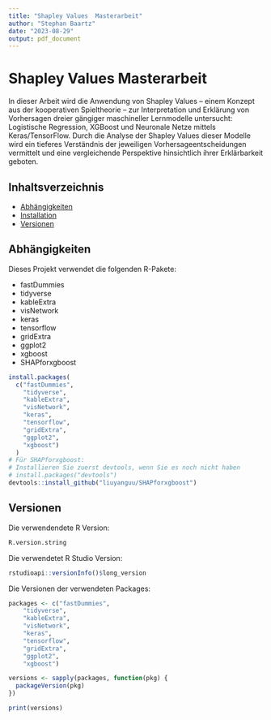 ```yaml
---
title: "Shapley Values  Masterarbeit"
author: "Stephan Baartz"
date: "2023-08-29"
output: pdf_document
---
```


# Shapley Values  Masterarbeit

In dieser Arbeit wird die Anwendung von Shapley Values – einem Konzept aus der kooperativen Spieltheorie – zur Interpretation und Erklärung von Vorhersagen dreier gängiger maschineller Lernmodelle untersucht: Logistische Regression, XGBoost und Neuronale Netze mittels Keras/TensorFlow. Durch die Analyse der Shapley Values dieser Modelle wird ein tieferes Verständnis der jeweiligen Vorhersageentscheidungen vermittelt und eine vergleichende Perspektive hinsichtlich ihrer Erklärbarkeit geboten.

## Inhaltsverzeichnis

- [Abhängigkeiten](#Abhängigkeiten)
- [Installation](#Paketinstallation)
- [Versionen](#Versionen)

## Abhängigkeiten

Dieses Projekt verwendet die folgenden R-Pakete:

- fastDummies
- tidyverse
- kableExtra
- visNetwork
- keras
- tensorflow
- gridExtra
- ggplot2
- xgboost
- SHAPforxgboost

```r
install.packages(
  c("fastDummies", 
    "tidyverse", 
    "kableExtra", 
    "visNetwork", 
    "keras", 
    "tensorflow", 
    "gridExtra", 
    "ggplot2", 
    "xgboost")
  )
# Für SHAPforxgboost:
# Installieren Sie zuerst devtools, wenn Sie es noch nicht haben
# install.packages("devtools")
devtools::install_github("liuyanguu/SHAPforxgboost")
```


## Versionen

Die verwendendete R Version:

```r
R.version.string
```

Die verwendetet R Studio Version:
```r
rstudioapi::versionInfo()$long_version
```

Die Versionen der verwendeten Packages:

```r
packages <- c("fastDummies", 
    "tidyverse", 
    "kableExtra", 
    "visNetwork", 
    "keras", 
    "tensorflow", 
    "gridExtra", 
    "ggplot2", 
    "xgboost")

versions <- sapply(packages, function(pkg) {
  packageVersion(pkg)
})

print(versions)

```



